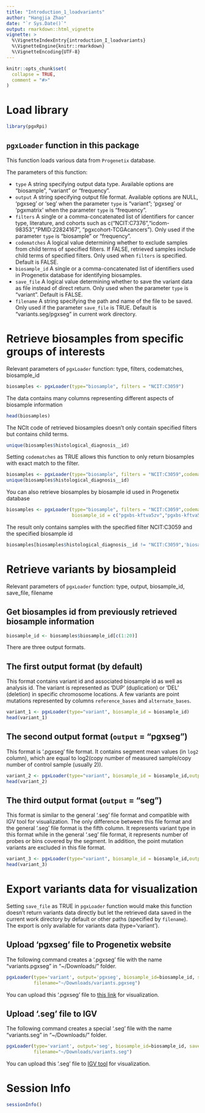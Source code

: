 ```yaml
---
title: "Introduction_1_loadvariants"
author: "Hangjia Zhao"
date: "`r Sys.Date()`"
output: rmarkdown::html_vignette
vignette: >
  %\VignetteIndexEntry{introduction_I_loadvariants}
  %\VignetteEngine{knitr::rmarkdown}
  %\VignetteEncoding{UTF-8}
---
```


```r
knitr::opts_chunk$set(
  collapse = TRUE,
  comment = "#>"
)
```

# Load library 

```r
library(pgxRpi)
```

## `pgxLoader` function in this package

This function loads various data from `Progenetix` database.  

The parameters of this function:

* `type` A string specifying output data type. Available options are "biosample", 
"variant" or "frequency". 
* `output` A string specifying output file format. Available options are NULL, 
'pgxseg' or 'seg' when the parameter `type` is "variant"; 'pgxseg' or 'pgxmatrix' 
when the parameter `type` is "frequency".
* `filters` A single or a comma-concatenated list of identifiers for cancer type,
literature, and cohorts such as c("NCIT:C7376","icdom-98353","PMID:22824167", "pgxcohort-TCGAcancers").
Only used if the parameter `type` is "biosample" or "frequency".
* `codematches` A logical value determining whether to exclude samples 
from child terms of specified filters. If FALSE, retrieved samples include child 
terms of specified filters. Only used when `filters` is specified. Default is FALSE.
* `biosample_id` A single or a comma-concatenated list of identifiers used in Progenetix 
database for identifying biosamples. 
* `save_file` A logical value determining whether to save the variant data as file 
instead of direct return. Only used when the parameter `type` is "variant". Default is FALSE.
* `filename` A string specifying the path and name of the file to be saved. 
Only used if the parameter `save_file` is TRUE. Default is "variants.seg/pgxseg" in current work directory.

# Retrieve biosamples from specific groups of interests

Relevant parameters of `pgxLoader` function: type, filters, codematches, biosample_id

```r
biosamples <- pgxLoader(type="biosample", filters = "NCIT:C3059")
```

The data contains many columns representing different aspects of biosample information

```r
head(biosamples)
```

The NCIt code of retrieved biosamples doesn't only contain specified filters but contains child terms. 

```r
unique(biosamples$histological_diagnosis__id)
```

Setting `codematches` as TRUE allows this function to only return biosamples with exact match to the filter.

```r
biosamples <- pgxLoader(type="biosample", filters = "NCIT:C3059",codematches = TRUE)
unique(biosamples$histological_diagnosis__id)
```

You can also retrieve biosamples by biosample id used in Progenetix database

```r
biosamples <- pgxLoader(type="biosample", filters = "NCIT:C3059",codematches = TRUE,
                        biosample_id = c("pgxbs-kftva5zv","pgxbs-kftva5zw"))
```
The result only contains samples with the specified filter NCIT:C3059 and the specified biosample id 

```r
biosamples[biosamples$histological_diagnosis__id != "NCIT:C3059",'biosample_id']
```

# Retrieve variants by  biosampleid

Relevant parameters of `pgxLoader` function: type, output, biosample_id, save_file, filename

## Get biosamples id from previously retrieved biosample information

```r
biosample_id <- biosamples$biosample_id[c(1:20)]
```

There are three output formats. 

## The first output format (by default)

 This format contains variant id and associated biosample id as well as analysis id. The variant is represented as 'DUP' (duplication) or 'DEL' (deletion) in specific chromosome locations. A few variants are point mutations represented by columns `reference_bases` and `alternate_bases`.

```r
variant_1 <- pgxLoader(type="variant", biosample_id = biosample_id)
head(variant_1)
```

## The second output format (`output` = "pgxseg")

This format is '.pgxseg' file format. It contains segment mean values (in `log2` column), which are equal to log2(copy number of measured sample/copy number of control sample (usually 2)). 

```r
variant_2 <- pgxLoader(type="variant", biosample_id = biosample_id,output = "pgxseg")
head(variant_2)
```

## The third output format (`output` = "seg")

This format is similar to the general '.seg' file format and compatible with IGV tool for visualization. The only difference between this file format and the general '.seg' file format is the fifth column. It represents variant type in this format while in the general '.seg' file format, it represents number of probes or bins covered by the segment. In addition, the point mutation variants are excluded in this file format.

```r
variant_3 <- pgxLoader(type="variant", biosample_id = biosample_id,output = "seg")
head(variant_3)
```

# Export variants data for visualization

Setting `save_file` as TRUE in `pgxLoader` function would make this function doesn't return 
variants data directly but let the retrieved data saved in the current work directory by default or other 
paths (specified by `filename`). The export is only available for variants data (type='variant'). 

## Upload 'pgxseg' file to Progenetix website

The following command creates a '.pgxseg' file with the name "variants.pgxseg" in "~/Downloads/" folder. 

```r
pgxLoader(type='variant', output='pgxseg', biosample_id=biosample_id, save_file=TRUE, 
          filename="~/Downloads/variants.pgxseg")
```

You can upload this '.pgxseg' file to [this link](https://progenetix.org/service-collection/uploader) 
for visualization.

## Upload '.seg' file to IGV

The following command creates a special '.seg' file with the name "variants.seg" in "~/Downloads/" folder. 

```r
pgxLoader(type='variant', output='seg', biosample_id=biosample_id, save_file=TRUE, 
          filename="~/Downloads/variants.seg")
```

You can upload this '.seg' file to [IGV tool](https://software.broadinstitute.org/software/igv/) for visualization.

# Session Info

```r
sessionInfo()
```
